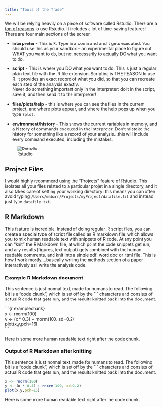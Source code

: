 ```yaml
---
title: "Tools of the Trade"
---
```


We will be relying heavily on a piece of software called Rstudio. There are a [ton of reasons](http://www.ancienteco.com/2013/02/top-6-reasons-you-need-to-be-using.html) to use Rstudio.  It includes a lot of time-saving features!  There are four main sections of the screen: 

* **interpreter** - This is R.  Type in a command and it gets executed.  You should use this as your sandbox -- an experimental place to figure out WHAT you want to do, but not necessarily to actually DO what you want to do. 
* **script** - This is where you DO what you want to do.  This is just a regular plain text file with the .R file extension. Scripting is THE REASON to use R.  It provides an exact record of what you did, so that you can recreate each step of the analysis exactly.  
<span class="mega-octicon octicon-alert"></span> Never do something important only in the interpreter: do it in the script, save it, and then send it to the interpreter! <span class="mega-octicon octicon-alert"></span>

* **files/plots/help** - this is where you can see the files in the current project, and where plots appear, and where the help pops up when you type `?plot`.
* **environment/history** - This shows the current variables in memory, and a history of commands executed in the interpreter.  Don't mistake the history for something like a record of your analysis...this will include every command executed, including the mistakes. 

![Rstudio](images/Rstudio.png)

## Project Files
I would highly recommend using the "Projects" feature of Rstudio.  This isolates all your files related to a particular projet in a single directory, and it also takes care of setting your working directory: this means you can often avoid typing `/Users/wabarr/Projects/myProject/datafile.txt` and instead just type `datafile.txt`. 

## R Markdown
This feature is incredible.  Instead of doing regular .R script files, you can create a special type of script file called an R markdown file, which allows you to mix human readable text with snippets of R code. At any point you can "knit" the R Markdown file, at which point the code snippets get run, and any results (figures, text output) gets combined with the human readable comments, and knit into a single pdf, word doc or html file.  This is how I work mostly....basically writing the methods section of a paper interactively as I write the analysis code.  

### Example R Markdown document

This sentence is just normal text, made for humans to read.  The following bit is a "code chunk", which is set off by the ``` characters and consists of actual R code that gets run, and the results knitted back into the document. 

\`\`\`{r examplechunk}<br>
x <- rnorm(100)<br>
y <- (x * 0.3) + rnorm(100, sd=0.2)<br>
plot(x,y,pch=16)<br>
\`\`\`

Here is some more human readable text right after the code chunk.  

### Output of R Markdown after knitting


This sentence is just normal text, made for humans to read.  The following bit is a "code chunk", which is set off by the ``` characters and consists of actual R code that gets run, and the results knitted back into the document. 

```r
x <- rnorm(100)
y <- (x * 0.3) + rnorm(100, sd=0.2)
plot(x,y,pch=16)
```

Here is some more human readable text right after the code chunk. 